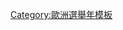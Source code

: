{{Navbox
|name = 科索沃選舉
|title = {{flagicon|Kosovo}} {{Link-en|科索沃選舉|Elections in Kosovo|科索沃選舉及公投}}
|state = {{{state|autocollapse}}}
|style = wide
|bodyclass = hlist

|group1 = [[科索沃总统|總統選舉]]
|list1 =
{{Navbox|child
  |evenodd = swap
|group1 = [[直接选举]]
|list1 =
* {{Link-en|1992年科索沃大選|1992 Kosovan general election|1992年}}

|group2 = [[間接選舉]]
|list2 =
* {{Link-en|2008年科索沃總統選舉|2008 Kosovan presidential election|2008年}}
* {{Link-en|2011年科索沃總統選舉|2011 Kosovan presidential elections|2011年}}
* {{Link-en|2016年科索沃總統選舉|2016 Kosovan presidential election|2016年}}
* {{Link-en|2021年科索沃總統選舉|2021 Kosovan presidential election|2021年}}
* {{Link-en|2026年科索沃總統選舉|2026 Kosovan presidential election|2026年}}
}}

|group2 = [[科索沃议会|議會選舉]]
|list2 =
* {{Link-en|1992年科索沃大選|1992 Kosovan general election|1992年}}
* {{Link-en|2001年科索沃議會選舉|2001 Kosovan parliamentary election|2001年}}
* {{Link-en|2004年科索沃議會選舉|2004 Kosovan parliamentary election|2004年}}
* {{Link-en|2007年科索沃議會選舉|2007 Kosovan parliamentary election|2007年}}
* {{Link-en|2010年科索沃議會選舉|2010 Kosovan parliamentary election|2010年}}
* {{Link-en|2014年科索沃議會選舉|2014 Kosovan parliamentary election|2014年}}
* {{Link-en|2017年科索沃議會選舉|2017 Kosovan parliamentary election|2017年}}
* {{Link-en|2019年科索沃議會選舉|2019 Kosovan parliamentary election|2019年}}
* [[2021年科索沃议会选举|2021年]]

|group3 = 地方選舉
|list3 =
* [[2000年科索沃地方選舉|2000年]]
* [[2002年科索沃地方選舉|2002年]]
* {{Link-en|2007年科索沃地方選舉|2007 Kosovan local elections|2007年}}
* {{Link-en|2008年塞爾維亞地方選舉 (科索沃)|2008 Serbian local elections in Kosovo|2008年}}
* {{Link-en|2009年科索沃地方選舉|2009 Kosovan local elections|2009年}}
* {{Link-en|2013年科索沃地方選舉|2013 Kosovan local elections|2013年}}
* {{Link-en|2017年科索沃地方選舉|2017 Kosovan local elections|2017年}}
* {{Link-en|2019年科索沃地方選舉|2019 Kosovan local elections|2019年}}
* {{Link-en|2020年科索沃地方選舉|2020 Kosovan local elections|2020年}}
* {{Link-en|2021年科索沃地方選舉|2021 Kosovan local elections|2021年}}
* [[2025年科索沃地方選舉|2025年]]

|group4 = <div style="text-align: center;">公投</div>
|list4 =
* {{Link-en|1991年科索沃獨立公投|1991 Kosovan independence referendum|1991年}}

|below =
* 參見：{{Link-en|模板:北科索沃選舉|Template:North Kosovo elections|北科索沃選舉}}
* {{Link-en|塞爾維亞和黑山選舉|Elections in Serbia and Montenegro|塞爾維亞和黑山選舉}}
* {{Link-en|南斯拉夫選舉|Elections in Yugoslavia|南斯拉夫選舉}}

}}<noinclude>
{{collapsible option}}
[[Category:歐洲選舉年模板]]
</noinclude>